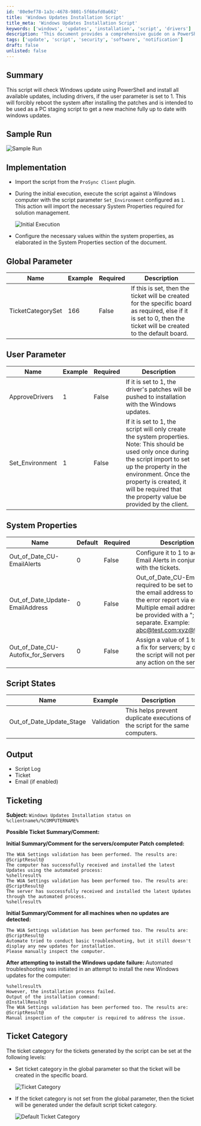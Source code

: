 ```yaml
---
id: '80e9ef78-1a3c-4678-9801-5f60afd0a662'
title: 'Windows Updates Installation Script'
title_meta: 'Windows Updates Installation Script'
keywords: ['windows', 'updates', 'installation', 'script', 'drivers']
description: 'This document provides a comprehensive guide on a PowerShell script that checks for Windows updates and installs all available updates, including drivers, with a focus on PC staging to ensure a new machine is fully updated. The script includes parameters for ticketing and system properties management.'
tags: ['update', 'script', 'security', 'software', 'notification']
draft: false
unlisted: false
---
```

## Summary

This script will check Windows update using PowerShell and install all available updates, including drivers, if the user parameter is set to 1. This will forcibly reboot the system after installing the patches and is intended to be used as a PC staging script to get a new machine fully up to date with windows updates.

## Sample Run

![Sample Run](../../../static/img/Install-All-Available-Updates-Force-Reboot/image_1.png)

## Implementation

- Import the script from the `ProSync Client` plugin.
- During the initial execution, execute the script against a Windows computer with the script parameter `Set_Environment` configured as `1`. This action will import the necessary System Properties required for solution management.
  
  ![Initial Execution](../../../static/img/Install-All-Available-Updates-Force-Reboot/image_2.png)

- Configure the necessary values within the system properties, as elaborated in the System Properties section of the document.

## Global Parameter

| Name                   | Example | Required | Description                                                                                                                                                       |
|------------------------|---------|----------|-------------------------------------------------------------------------------------------------------------------------------------------------------------------|
| TicketCategorySet      | 166     | False    | If this is set, then the ticket will be created for the specific board as required, else if it is set to 0, then the ticket will be created to the default board. |

## User Parameter

| Name            | Example | Required | Description                                                                                                                                                             |
|-----------------|---------|----------|-------------------------------------------------------------------------------------------------------------------------------------------------------------------------|
| ApproveDrivers   | 1       | False    | If it is set to 1, the driver's patches will be pushed to installation with the Windows updates.                                                                        |
| Set_Environment  | 1       | False    | If it is set to 1, the script will only create the system properties. Note: This should be used only once during the script import to set up the property in the environment. Once the property is created, it will be required that the property value be provided by the client. |

## System Properties

| Name                                   | Default | Required | Description                                                                                                           |
|----------------------------------------|---------|----------|-----------------------------------------------------------------------------------------------------------------------|
| Out_of_Date_CU-EmailAlerts             | 0       | False    | Configure it to 1 to activate Email Alerts in conjunction with the tickets.                                          |
| Out_of_Date_Update-EmailAddress        | 0       | False    | Out_of_Date_CU-EmailAlerts required to be set to 1, to set the email address to trigger the error report via email. Multiple email addresses can be provided with a ";" separate. Example: [abc@test.com](mailto:abc@test.com);[xyz@test.com](mailto:xyz@test.com) |
| Out_of_Date_CU-Autofix_for_Servers    | 0       | False    | Assign a value of 1 to enable a fix for servers; by default, the script will not perform any action on the servers. |

## Script States

| Name                          | Example    | Description                                                                                       |
|-------------------------------|------------|---------------------------------------------------------------------------------------------------|
| Out_of_Date_Update_Stage      | Validation  | This helps prevent duplicate executions of the script for the same computers.                     |

## Output

- Script Log
- Ticket
- Email (if enabled)

## Ticketing

**Subject:**  `Windows Updates Installation status on %clientname%/%COMPUTERNAME%`

**Possible Ticket Summary/Comment:**

**Initial Summary/Comment for the servers/computer Patch completed:**
```
The WUA Settings validation has been performed. The results are:
@ScriptResult@
The computer has successfully received and installed the latest Updates using the automated process:
%shellresult%
The WUA Settings validation has been performed too. The results are:
@ScriptResult@
The server has successfully received and installed the latest Updates through the automated process.
%shellresult%
```

**Initial Summary/Comment for all machines when no updates are detected:**
```
The WUA Settings validation has been performed too. The results are:
@ScriptResult@
Automate tried to conduct basic troubleshooting, but it still doesn't display any new updates for installation.
Please manually inspect the computer.
```

**After attempting to install the Windows update failure:**
Automated troubleshooting was initiated in an attempt to install the new Windows updates for the computer:
```
%shellresult%
However, the installation process failed.
Output of the installation command:
@InstallResult@
The WUA Settings validation has been performed too. The results are:
@ScriptResult@
Manual inspection of the computer is required to address the issue.
```

## Ticket Category

The ticket category for the tickets generated by the script can be set at the following levels:

- Set ticket category in the global parameter so that the ticket will be created in the specific board.
  
  ![Ticket Category](../../../static/img/Install-All-Available-Updates-Force-Reboot/image_3.png)

- If the ticket category is not set from the global parameter, then the ticket will be generated under the default script ticket category.
  
  ![Default Ticket Category](../../../static/img/Install-All-Available-Updates-Force-Reboot/image_4.png)












